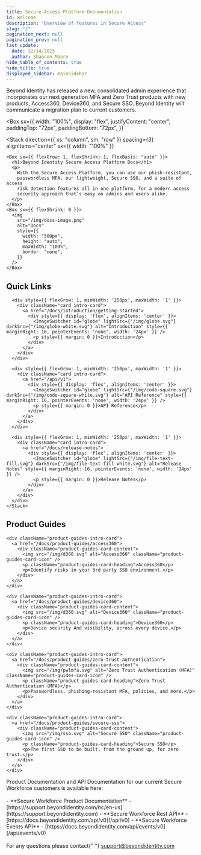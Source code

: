 ```yaml
---
title: Secure Access Platform Documentation
id: welcome
description: "Overview of features in Secure Access"
slug: "/"
pagination_next: null
pagination_prev: null
last_update:
  date: 12/14/2023
  author: Shannon Moore
hide_table_of_contents: true
hide_title: true
displayed_sidebar: mainSidebar
---
```



<Admonition type="caution" icon="" title="">
  Beyond Identity has released a new, consolidated admin experience that
  incorporates our next generation MFA and Zero Trust products with new
  products, Access360, Device360, and Secure SSO. Beyond Identity will
  communicate a migration plan to current customers.
</Admonition>

<Box
  sx={{
    width: "100%",
    display: "flex",
    justifyContent: "center",
    paddingTop: "72px",
    paddingBottom: "72px",
  }}
>
  <Stack
    direction={{ xs: "column", sm: "row" }}
    spacing={3}
    alignItems="center"
    sx={{ width: "100%" }}
  >
    <Box sx={{ flexGrow: 1, flexShrink: 1, flexBasis: "auto" }}>
      <h1>Beyond Identity Secure Access Platform Docs</h1>
      <p>
        With the Secure Access Platform, you can use our phish-resistant,
        passwordless MFA, our lightweight, Secure SSO, and a suite of access
        risk detection features all in one platform, for a modern access
        security approach that’s easy on admins and users alike.
      </p>
    </Box>
    <Box sx={{ flexShrink: 0 }}>
      <img
        src="/img/docs-image.png"
        alt="Docs"
        style={{
          width: "500px",
          height: "auto",
          maxWidth: "100%",
          border: "none",
        }}
      />
    </Box>
  </Stack>
</Box>

<section className="intro-cards" style={{ paddingBottom: '64px' }}>
  <h2>Quick Links</h2>
  <div className="intro-cards">
    <Stack direction={{ xs: 'column', sm: 'column', md: 'column', lg: 'row' }} spacing={3} justifyContent="space-between" flexWrap="wrap">

      <div style={{ flexGrow: 1, minWidth: '250px', maxWidth: '1' }}>
        <div className="card intro-card">
          <a href="/docs/introduction/getting-started">
            <div style={{ display: 'flex', alignItems: 'center' }}>
              <ImageSwitcher id="globe" lightSrc={"/img/globe.svg"} darkSrc={"/img/globe-white.svg"} alt="Introduction" style={{ marginRight: 16, pointerEvents: 'none', width: '24px' }} />
              <p style={{ margin: 0 }}>Introduction</p>
            </div>
          </a>
        </div>
      </div>

      <div style={{ flexGrow: 1, minWidth: '250px', maxWidth: '1' }}>
        <div className="card intro-card">
          <a href="/api/v1">
            <div style={{ display: 'flex', alignItems: 'center' }}>
              <ImageSwitcher id="globe" lightSrc={"/img/code-square.svg"} darkSrc={"/img/code-square-white.svg"} alt="API Reference" style={{ marginRight: 16, pointerEvents: 'none', width: '24px' }} />
              <p style={{ margin: 0 }}>API Reference</p>
            </div>
          </a>
        </div>
      </div>

      <div style={{ flexGrow: 1, minWidth: '250px', maxWidth: '1' }}>
        <div className="card intro-card">
          <a href="/docs/release-notes">
            <div style={{ display: 'flex', alignItems: 'center' }}>
              <ImageSwitcher id="globe" lightSrc={"/img/file-text-fill.svg"} darkSrc={"/img/file-text-fill-white.svg"} alt="Release Notes" style={{ marginRight: 16, pointerEvents: 'none', width: '24px' }} />
              <p style={{ margin: 0 }}>Release Notes</p>
            </div>
          </a>
        </div>
      </div>
    </Stack>

  </div>
</section>

<section className="product-guides-intro-cards" style={{ paddingBottom: '64px' }}>
  <h2>Product Guides</h2>
  <div className="product-guides-intro-cards-container">

    <div className="product-guides-intro-card">
      <a href="/docs/product-guides/access360">
        <div className="product-guides-card-content">
          <img src="/img/d360.svg" alt="Access360" className="product-guides-card-icon" />
          <p className="product-guides-card-heading">Access360</p>
          <p>Identify risks in your 3rd party SSO environment.</p>
        </div>
      </a>
    </div>

    <div className="product-guides-intro-card">
      <a href="/docs/product-guides/device360">
        <div className="product-guides-card-content">
          <img src="/img/d360.svg" alt="Device360" className="product-guides-card-icon" />
          <p className="product-guides-card-heading">Device360</p>
          <p>Device security And visibility, across every device.</p>
        </div>
      </a>
    </div>

    <div className="product-guides-intro-card">
      <a href="/docs/product-guides/zero-trust-authentication">
        <div className="product-guides-card-content">
          <img src="/img/pwlmfa.svg" alt="Zero Trust Authentication (MFA)" className="product-guides-card-icon" />
          <p className="product-guides-card-heading">Zero Trust Authentication (MFA)</p>
          <p>Passwordless, phishing-resistant MFA, policies, and more.</p>
        </div>
      </a>
    </div>

    <div className="product-guides-intro-card">
      <a href="/docs/product-guides/secure-sso">
        <div className="product-guides-card-content">
          <img src="/img/sso.svg" alt="Secure SSO" className="product-guides-card-icon" />
          <p className="product-guides-card-heading">Secure SSO</p>
          <p>The first SSO to be built, from the ground up, for zero trust.</p>
        </div>
      </a>
    </div>

  </div>
</section>


<div className="intro-informational" style={{ marginBottom: "64px" }}>
  Product Documentation and API Documentation for our current Secure Workforce
  customers is available here:
  <br></br>- **Secure Workforce Product Documentation** - [https://support.beyondidentity.com/hc/en-us](https://support.beyondidentity.com)
  - **Secure Workforce Rest API** - [https://docs.beyondidentity.com/api/v0](/api/v0)
  - **Secure Workforce Events API** - [https://docs.beyondidentity.com/api/events/v0](/api/events/v0)
  <br></br>
  For any questions please contact{" "}
  <a href="mailto:support@beyondidentity.com">support@beyondidentity.com</a>
</div>
